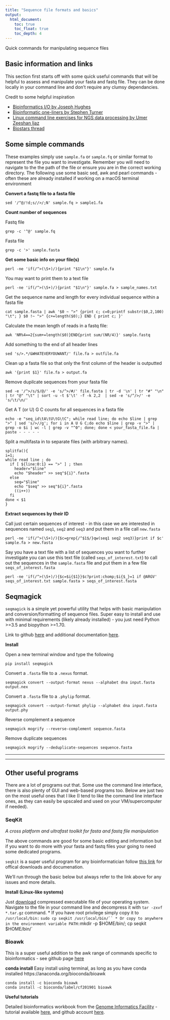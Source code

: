 ```yaml
---
title: "Sequence file formats and basics"
output:
  html_document:
    toc: true
    toc_float: true
    toc_depth: 4
---
```



<span class="badge badge-info">Quick commands for manipulating sequence files</span>


## Basic information and links
This section first starts off with some quick useful commands that will be helpful to assess and manipulate your fasta and fastq file. They can be done locally in your command line and don't require any clumsy dependancies.

<i class="fas fa-link"></i> Credit to some helpful inspiration

* [Bioinformatics I/O by Joseph Hughes](http://bioinformatics.cvr.ac.uk/blog/short-command-lines-for-manipulation-fastq-and-fasta-sequence-files/)
* [Bioinformatic one-liners by Stephen Turner](https://github.com/stephenturner/oneliners#basic-awk--sed)
* [Linux command line exercises for NGS data processing by Umer Zeeshan Ijaz](http://userweb.eng.gla.ac.uk/umer.ijaz/bioinformatics/linux.html)
* [Biostars thread](https://www.biostars.org/p/17680/)

## Some simple commands

These examples simply use `sample.fa` or `sample.fq` or similar format to represent the file you want to investigate. Remember you will need to navigate to the the path of the file or ensure you are in the correct working directory.
The following use some basic sed, awk and pearl commands - often these are already installed if working on a macOS terminal environment

**Convert a fastq file to a fasta file**

```console
sed '/^@/!d;s//>/;N' sample.fq > sample1.fa
```

**Count number of sequences**

Fastq file
```console
grep -c '^@' sample.fq
```

 Fasta file
```console
grep -c '>' sample.fasta
```

**Get some basic info on your file(s)**
```console
perl -ne 'if(/^>(\S+)/){print "$1\n"}' sample.fa
```

You may want to print them to a text file
```console
perl -ne 'if(/^>(\S+)/){print "$1\n"}' sample.fa > sample_names.txt
```

Get the sequence name and length for every individual sequence within a fasta file
```console
cat sample.fasta | awk '$0 ~ ">" {print c; c=0;printf substr($0,2,100) "\t"; } $0 !~ ">" {c+=length($0);} END { print c; }'
```

Calculate the mean length of reads in a fastq file:
```console
awk 'NR%4==2{sum+=length($0)}END{print sum/(NR/4)}' sample.fastq
```

Add something to the end of all header lines
```console
sed 's/>.*/&WHATEVERYOUWANT/' file.fa > outfile.fa
```

Clean up a fasta file so that only the first column of the header is outputted
```console
awk '{print $1}' file.fa > output.fa
```

Remove dupilcate sequences from your fasta file
```console
sed -e '/^>/s/$/@/' -e 's/^>/#/' file.fasta | tr -d '\n' | tr "#" "\n" | tr "@" "\t" | sort -u -t $'\t' -f -k 2,2  | sed -e 's/^/>/' -e 's/\t/\n/'
```

Get A T (or U) G C counts for all sequences in a fasta file
```console
echo -e "seq_id\tA\tU\tG\tC"; while read line; do echo $line | grep ">" | sed 's/>//g'; for i in A U G C;do echo $line | grep -v ">" | grep -o $i | wc -l | grep -v "^0"; done; done < your_fasta_file.fa | paste - - - - -
```

Split a multifasta in to separate files (with arbitrary names).
```console
splitfa(){
i=1;
while read line ; do
  if [ ${line:0:1} == ">" ] ; then
    header="$line"
    echo "$header" >> seq"${i}".fasta
  else
    seq="$line"
    echo "$seq" >> seq"${i}".fasta
    ((i++))
  fi
done < $1
}
```

**Extract sequences by their ID**

Call just certain sequences of interest - in this case we are interested in sequences named `seq1`, `seq2` and `seq3` and put them in a file call `new.fasta`
```console
perl -ne 'if(/^>(\S+)/){$c=grep{/^$1$/}qw(seq1 seq2 seq3)}print if $c' sample.fa > new.fasta
```
Say you have a text file with a list of sequences you want to further investigate you can use this text file (called `seqs_of_interest.txt`) to call out the sequences in the `sample.fasta` file and put them in a few file `seqs_of_interest.fasta`

```console
perl -ne 'if(/^>(\S+)/){$c=$i{$1}}$c?print:chomp;$i{$_}=1 if @ARGV' seqs_of_interest.txt sample.fasta > seqs_of_interest.fasta
```

## Seqmagick

`seqmagick` is a simple yet powerful utility that helps with basic manipulation and conversion/formatting of sequence files.
Super easy to install and use with minimal requirements (likely already installed) - you just need Python >=3.5 and biopython >=1.70.

Link to github [here](https://github.com/fhcrc/seqmagick) and additional documentation [here](https://seqmagick.readthedocs.io/en/latest/).


**Install**

Open a new terminal window and type the following
```
pip install seqmagick
```

Convert a `.fasta` file to a `.nexus` format.

```
seqmagick convert --output-format nexus --alphabet dna input.fasta output.nex
```

Convert a `.fasta` file to a `.phylip` format.

```
seqmagick convert --output-format phylip --alphabet dna input.fasta output.phy
```
Reverse complement a sequence
```
seqmagick mogrify --reverse-complement sequence.fasta
```

Remove duplicate sequences
```
seqmagick mogrify --deduplicate-sequences sequence.fasta
```


***
***
## Other useful programs

There are a lot of programs out that. Some use the command line interface, there is also plenty of GUI and web-based programs too.
Below are just two on the most useful ones that I like (I tend to like the command line interface ones, as they can easily be upscaled and used on your VM/supercomputer if needed).

### SeqKit 
*A cross platform and ultrafast toolkit for fasta and fastq file manipulation*

The above commands are good for some basic editing and information but if you want to do more with your fasta and fastq files your going to need some dedicated programs.

`seqkit` is a super useful program for any bioinformatician follow [this link](https://github.com/shenwei356/seqkit) for offical downloads and documenation.

We'll run through the basic below but always refer to the link above for any issues and more details.

**Install (Linux-like systems)**

Just [download](https://github.com/shenwei356/seqkit/releases) compressed executable file of your operating system. Navigate to the file in your command line and decompress it with `tar -zxvf *.tar.gz` command.
* If you have root privilege simply copy it to `/usr/local/bin:`
    `sudo cp seqkit /usr/local/bin/``
* Or copy to anywhere in the environment variable PATH:
    `mkdir -p $HOME/bin/; cp seqkit $HOME/bin/`
    
### Bioawk

This is a super useful addition to the awk range of commands specific to bioinformatics - see github page [here](https://github.com/lh3/bioawk)

**conda install**
Easy install using terminal, as long as you have conda installed https://anaconda.org/bioconda/bioawk

```console
conda install -c bioconda bioawk
conda install -c bioconda/label/cf201901 bioawk
```

**Useful tutorials**

Detailed bioinformatics workbook from the [Genome Informatics Facility](https://gif.biotech.iastate.edu/) - tutorial available [here](https://isugenomics.github.io/bioinformatics-workbook/Appendix/bioawk-basics.html), and github account [here](https://github.com/ISUgenomics/bioinformatics-workbook).
